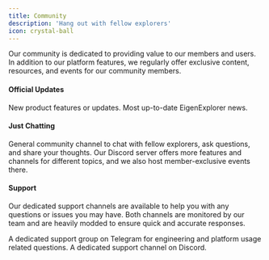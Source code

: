 ```yaml
---
title: Community
description: 'Hang out with fellow explorers'
icon: crystal-ball
---
```


Our community is dedicated to providing value to our members and users. In addition to our platform features, we regularly offer exclusive content, resources, and events for our community members.

#### Official Updates

<CardGroup cols={2}>
<Card title='Changelog' icon='bolt' href='/changelog'>
    New product features or updates.
</Card>

<Card title='X (Twitter)' icon='twitter' href='https://x.com/EigenExplorer'>
    Most up-to-date EigenExplorer news.
</Card>
</CardGroup>

#### Just Chatting

<CardGroup cols={2}>
<Card title='Telegram' icon='telegram' href='https://t.me/eigenexplorer'>
    General community channel to chat with fellow explorers, ask questions,
    and share your thoughts.
</Card>

<Card title='Discord' icon='discord' href='https://discord.gg/R5AabFfy'>
Our Discord server offers more features and channels for different topics, and we also host member-exclusive events there.
</Card>
</CardGroup>

#### Support

Our dedicated support channels are available to help you with any questions or issues you may have. Both channels are monitored by our team and are heavily modded to ensure quick and accurate responses.

<CardGroup cols={2}>
<Card title='Support Telegram' icon='telegram' href='https://t.me/+siHEtj56TNdmZmU1'>
    A dedicated support group on Telegram for engineering and platform usage related questions.
</Card>

<Card title='Discord Support Channel' icon='discord' href='https://discord.gg/R5AabFfy'>
    A dedicated support channel on Discord.
</Card>
</CardGroup>
